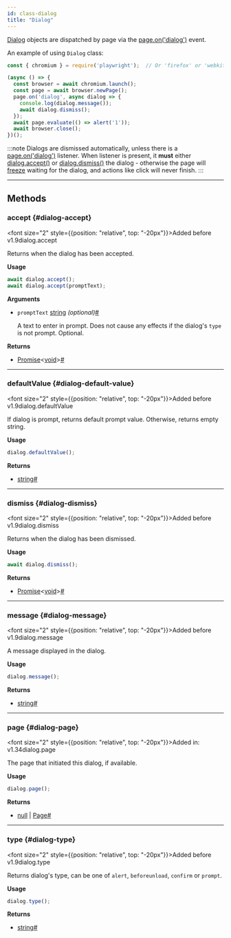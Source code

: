 ```yaml
---
id: class-dialog
title: "Dialog"
---
```



[Dialog] objects are dispatched by page via the [page.on('dialog')](/api/class-page.mdx#page-event-dialog) event.

An example of using `Dialog` class:

```js
const { chromium } = require('playwright');  // Or 'firefox' or 'webkit'.

(async () => {
  const browser = await chromium.launch();
  const page = await browser.newPage();
  page.on('dialog', async dialog => {
    console.log(dialog.message());
    await dialog.dismiss();
  });
  await page.evaluate(() => alert('1'));
  await browser.close();
})();
```

:::note
Dialogs are dismissed automatically, unless there is a [page.on('dialog')](/api/class-page.mdx#page-event-dialog) listener. When listener is present, it **must** either [dialog.accept()](/api/class-dialog.mdx#dialog-accept) or [dialog.dismiss()](/api/class-dialog.mdx#dialog-dismiss) the dialog - otherwise the page will [freeze](https://developer.mozilla.org/en-US/docs/Web/JavaScript/EventLoop#never_blocking) waiting for the dialog, and actions like click will never finish.
:::


---

## Methods

### accept {#dialog-accept}

<font size="2" style={{position: "relative", top: "-20px"}}>Added before v1.9</font><x-search>dialog.accept</x-search>

Returns when the dialog has been accepted.

**Usage**

```js
await dialog.accept();
await dialog.accept(promptText);
```

**Arguments**
- `promptText` [string] *(optional)*<a aria-hidden="true" tabIndex="-1" class="list-anchor-link" id="dialog-accept-option-prompt-text"/><a href="#dialog-accept-option-prompt-text" class="list-anchor">#</a>
  
  A text to enter in prompt. Does not cause any effects if the dialog's `type` is not prompt. Optional.

**Returns**
- [Promise]&lt;[void]&gt;<a aria-hidden="true" tabIndex="-1" class="list-anchor-link" id="dialog-accept-return"/><a href="#dialog-accept-return" class="list-anchor">#</a>

---

### defaultValue {#dialog-default-value}

<font size="2" style={{position: "relative", top: "-20px"}}>Added before v1.9</font><x-search>dialog.defaultValue</x-search>

If dialog is prompt, returns default prompt value. Otherwise, returns empty string.

**Usage**

```js
dialog.defaultValue();
```

**Returns**
- [string]<a aria-hidden="true" tabIndex="-1" class="list-anchor-link" id="dialog-default-value-return"/><a href="#dialog-default-value-return" class="list-anchor">#</a>

---

### dismiss {#dialog-dismiss}

<font size="2" style={{position: "relative", top: "-20px"}}>Added before v1.9</font><x-search>dialog.dismiss</x-search>

Returns when the dialog has been dismissed.

**Usage**

```js
await dialog.dismiss();
```

**Returns**
- [Promise]&lt;[void]&gt;<a aria-hidden="true" tabIndex="-1" class="list-anchor-link" id="dialog-dismiss-return"/><a href="#dialog-dismiss-return" class="list-anchor">#</a>

---

### message {#dialog-message}

<font size="2" style={{position: "relative", top: "-20px"}}>Added before v1.9</font><x-search>dialog.message</x-search>

A message displayed in the dialog.

**Usage**

```js
dialog.message();
```

**Returns**
- [string]<a aria-hidden="true" tabIndex="-1" class="list-anchor-link" id="dialog-message-return"/><a href="#dialog-message-return" class="list-anchor">#</a>

---

### page {#dialog-page}

<font size="2" style={{position: "relative", top: "-20px"}}>Added in: v1.34</font><x-search>dialog.page</x-search>

The page that initiated this dialog, if available.

**Usage**

```js
dialog.page();
```

**Returns**
- [null] | [Page]<a aria-hidden="true" tabIndex="-1" class="list-anchor-link" id="dialog-page-return"/><a href="#dialog-page-return" class="list-anchor">#</a>

---

### type {#dialog-type}

<font size="2" style={{position: "relative", top: "-20px"}}>Added before v1.9</font><x-search>dialog.type</x-search>

Returns dialog's type, can be one of `alert`, `beforeunload`, `confirm` or `prompt`.

**Usage**

```js
dialog.type();
```

**Returns**
- [string]<a aria-hidden="true" tabIndex="-1" class="list-anchor-link" id="dialog-type-return"/><a href="#dialog-type-return" class="list-anchor">#</a>


[Accessibility]: /api/class-accessibility.mdx "Accessibility"
[Android]: /api/class-android.mdx "Android"
[AndroidDevice]: /api/class-androiddevice.mdx "AndroidDevice"
[AndroidInput]: /api/class-androidinput.mdx "AndroidInput"
[AndroidSocket]: /api/class-androidsocket.mdx "AndroidSocket"
[AndroidWebView]: /api/class-androidwebview.mdx "AndroidWebView"
[APIRequest]: /api/class-apirequest.mdx "APIRequest"
[APIRequestContext]: /api/class-apirequestcontext.mdx "APIRequestContext"
[APIResponse]: /api/class-apiresponse.mdx "APIResponse"
[APIResponseAssertions]: /api/class-apiresponseassertions.mdx "APIResponseAssertions"
[Browser]: /api/class-browser.mdx "Browser"
[BrowserContext]: /api/class-browsercontext.mdx "BrowserContext"
[BrowserServer]: /api/class-browserserver.mdx "BrowserServer"
[BrowserType]: /api/class-browsertype.mdx "BrowserType"
[CDPSession]: /api/class-cdpsession.mdx "CDPSession"
[Clock]: /api/class-clock.mdx "Clock"
[ConsoleMessage]: /api/class-consolemessage.mdx "ConsoleMessage"
[Coverage]: /api/class-coverage.mdx "Coverage"
[Dialog]: /api/class-dialog.mdx "Dialog"
[Download]: /api/class-download.mdx "Download"
[Electron]: /api/class-electron.mdx "Electron"
[ElectronApplication]: /api/class-electronapplication.mdx "ElectronApplication"
[ElementHandle]: /api/class-elementhandle.mdx "ElementHandle"
[FileChooser]: /api/class-filechooser.mdx "FileChooser"
[Frame]: /api/class-frame.mdx "Frame"
[FrameLocator]: /api/class-framelocator.mdx "FrameLocator"
[GenericAssertions]: /api/class-genericassertions.mdx "GenericAssertions"
[JSHandle]: /api/class-jshandle.mdx "JSHandle"
[Keyboard]: /api/class-keyboard.mdx "Keyboard"
[Locator]: /api/class-locator.mdx "Locator"
[LocatorAssertions]: /api/class-locatorassertions.mdx "LocatorAssertions"
[Logger]: /api/class-logger.mdx "Logger"
[Mouse]: /api/class-mouse.mdx "Mouse"
[Page]: /api/class-page.mdx "Page"
[PageAssertions]: /api/class-pageassertions.mdx "PageAssertions"
[Playwright]: /api/class-playwright.mdx "Playwright"
[PlaywrightAssertions]: /api/class-playwrightassertions.mdx "PlaywrightAssertions"
[Request]: /api/class-request.mdx "Request"
[Response]: /api/class-response.mdx "Response"
[Route]: /api/class-route.mdx "Route"
[Selectors]: /api/class-selectors.mdx "Selectors"
[SnapshotAssertions]: /api/class-snapshotassertions.mdx "SnapshotAssertions"
[TimeoutError]: /api/class-timeouterror.mdx "TimeoutError"
[Touchscreen]: /api/class-touchscreen.mdx "Touchscreen"
[Tracing]: /api/class-tracing.mdx "Tracing"
[Video]: /api/class-video.mdx "Video"
[WebError]: /api/class-weberror.mdx "WebError"
[WebSocket]: /api/class-websocket.mdx "WebSocket"
[Worker]: /api/class-worker.mdx "Worker"
[Fixtures]: /api/class-fixtures.mdx "Fixtures"
[FullConfig]: /api/class-fullconfig.mdx "FullConfig"
[FullProject]: /api/class-fullproject.mdx "FullProject"
[Test]: /api/class-test.mdx "Test"
[TestConfig]: /api/class-testconfig.mdx "TestConfig"
[TestInfo]: /api/class-testinfo.mdx "TestInfo"
[TestInfoErrorMatcherResult]: /api/class-testinfoerrormatcherresult.mdx "TestInfoErrorMatcherResult"
[TestInfoError]: /api/class-testinfoerror.mdx "TestInfoError"
[TestOptions]: /api/class-testoptions.mdx "TestOptions"
[TestProject]: /api/class-testproject.mdx "TestProject"
[WorkerInfo]: /api/class-workerinfo.mdx "WorkerInfo"
[Location]: /api/class-location.mdx "Location"
[Reporter]: /api/class-reporter.mdx "Reporter"
[Suite]: /api/class-suite.mdx "Suite"
[TestCase]: /api/class-testcase.mdx "TestCase"
[TestErrorMatcherResult]: /api/class-testerrormatcherresult.mdx "TestErrorMatcherResult"
[TestError]: /api/class-testerror.mdx "TestError"
[TestResult]: /api/class-testresult.mdx "TestResult"
[TestStep]: /api/class-teststep.mdx "TestStep"
[Element]: https://developer.mozilla.org/en-US/docs/Web/API/element "Element"
[EvaluationArgument]: /evaluating.mdx#evaluation-argument "EvaluationArgument"
[Promise]: https://developer.mozilla.org/en-US/docs/Web/JavaScript/Reference/Global_Objects/Promise "Promise"
[iterator]: https://developer.mozilla.org/en-US/docs/Web/JavaScript/Reference/Iteration_protocols "Iterator"
[origin]: https://developer.mozilla.org/en-US/docs/Glossary/Origin "Origin"
[selector]: https://developer.mozilla.org/en-US/docs/Web/CSS/CSS_Selectors "selector"
[Serializable]: https://developer.mozilla.org/en-US/docs/Web/JavaScript/Reference/Global_Objects/JSON/stringify#Description "Serializable"
[UIEvent.detail]: https://developer.mozilla.org/en-US/docs/Web/API/UIEvent/detail "UIEvent.detail"
[UnixTime]: https://en.wikipedia.org/wiki/Unix_time "Unix Time"
[xpath]: https://developer.mozilla.org/en-US/docs/Web/XPath "xpath"

[Array]: https://developer.mozilla.org/en-US/docs/Web/JavaScript/Reference/Global_Objects/Array "Array"
[boolean]: https://developer.mozilla.org/en-US/docs/Web/JavaScript/Data_structures#Boolean_type "Boolean"
[Buffer]: https://nodejs.org/api/buffer.html#buffer_class_buffer "Buffer"
[ChildProcess]: https://nodejs.org/api/child_process.html "ChildProcess"
[Error]: https://nodejs.org/api/errors.html#errors_class_error "Error"
[EventEmitter]: https://nodejs.org/api/events.html#events_class_eventemitter "EventEmitter"
[function]: https://developer.mozilla.org/en-US/docs/Web/JavaScript/Reference/Global_Objects/Function "Function"
[FormData]: https://developer.mozilla.org/en-US/docs/Web/API/FormData "FormData"
[Map]: https://developer.mozilla.org/en-US/docs/Web/JavaScript/Reference/Global_Objects/Map "Map"
[Metadata]: https://developer.mozilla.org/en-US/docs/Web/JavaScript/Reference/Global_Objects/Object "Object&lt;string, any&gt;"
[null]: https://developer.mozilla.org/en-US/docs/Web/JavaScript/Reference/Global_Objects/null "null"
[number]: https://developer.mozilla.org/en-US/docs/Web/JavaScript/Data_structures#Number_type "Number"
[Object]: https://developer.mozilla.org/en-US/docs/Web/JavaScript/Reference/Global_Objects/Object "Object"
[Promise]: https://developer.mozilla.org/en-US/docs/Web/JavaScript/Reference/Global_Objects/Promise "Promise"
[Readable]: https://nodejs.org/api/stream.html#stream_class_stream_readable "Readable"
[ReadStream]: https://nodejs.org/api/fs.html#class-fsreadstream "ReadStream"
[RegExp]: https://developer.mozilla.org/en-US/docs/Web/JavaScript/Reference/Global_Objects/RegExp "RegExp"
[string]: https://developer.mozilla.org/en-US/docs/Web/JavaScript/Data_structures#String_type "string"
[void]: https://developer.mozilla.org/en-US/docs/Web/JavaScript/Reference/Global_Objects/undefined "void"
[URL]: https://nodejs.org/api/url.html "URL"
[URLSearchParams]: https://developer.mozilla.org/en-US/docs/Web/API/URLSearchParams "URLSearchParams"

[all available image tags]: https://mcr.microsoft.com/en-us/product/playwright/about "all available image tags"
[Microsoft Artifact Registry]: https://mcr.microsoft.com/en-us/product/playwright/about "Microsoft Artifact Registry"
[Dockerfile.jammy]: https://github.com/microsoft/playwright/blob/main/utils/docker/Dockerfile.jammy "Dockerfile.jammy"
